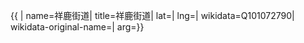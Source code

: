 {{ {{{1|PRC admin/showdata}}}|
name=祥鹿街道|
title=祥鹿街道|
lat=|
lng=|
wikidata=Q101072790|
wikidata-original-name=|
arg={{{arg|}}}}}